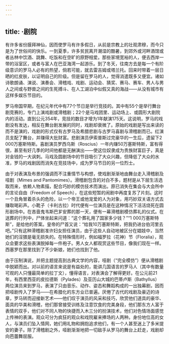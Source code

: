 ```yaml
---
---
---
```

title: ·剧院
---




有许多省份膜拜神仙，因而使罗马有许多假日，从前是宗教上的壮观肃穆，而今只是为了世俗间的快乐。一到夏季，许多贫民离开潮湿的酷暑，到郊外或河畔酒馆或者丛林中饮酒、跳舞、吃饭和在空旷的原野相爱。那些家境宽裕的人，便去西岸一带的浴室区，或者与富人在巴亚海湾一起游乐。到了冬天，往南方去是每一个有阶级意识的罗马人必有的热望，倘若可能，就去雷吉姆或塔兰托。回来时带着一层日晒的红皮肤，以证明自己的阶级。但是留在罗马的人，觉得消遣既多又便宜。诸如诗歌朗诵、演说、演奏会、滑稽戏、戏剧、运动会、猜奖、赛马、赛车、男人与男人之间或与野兽之间的生死搏斗、在人工湖泊中似假又真的海战——从没有城市有这样多娱乐节目的。

罗马帝国早期，在纪元年代中有77个节日是举行竞技的。其中有55个是举行舞台剧竞赛的，专门上演戏剧或滑稽剧；22个是马戏团里、运动场上、或圆形大剧院内的活动。直到公元354年，竞技的数目才增为1年献演175天。这说明，罗马的戏剧没有发达，相反在舞台剧发展的同时，戏剧却衰微了。原始的戏剧是写出来读的而不是演的，戏剧的形式仅有古罗马及希腊悲剧与古罗马喜剧与滑稽剧而已。红演员支配了舞台，并赚得大批财富。悲剧演员伊索普斯过完豪华的一生后，遗留下2 000万塞斯特斯。喜剧演员罗西乌斯（Roscius）一年内赚50万塞斯特斯，富有得很，甚至有好几季的时间他都是无酬演出——使这位奴隶成为贵族财富巨子，真是对金钱的一大讽刺。马戏及圆剧场中的节目吸引了大众兴趣，但降低了大众的水准，罗马的戏剧因而消失在竞技场中，成为罗马节日的另一位烈士。

由于对表演及布景的强调而不注重情节与构想，使戏剧渐渐地由舞台走入滑稽剧及哑剧（Mimes and Pantomimes）。滑稽剧包含的对白不多，题材是从下层生活选取而来，依赖人物素描，配合巧妙的模仿技术而演出。原已消失在集会与大会所中的言论自由（Freedom of Speech），在这些短暂的闹剧中再度复苏了片刻。这时一个丑角冒着杀头的危险，以一个帝王或他宠爱的人为对象，用巧妙双关语方式去赚取喝彩声。小靴子（卡利古拉）时代便有一位演员是在这种情况下活活烧死在圆形剧场中。在吝啬鬼韦斯巴芗安葬的那一天，便有一幕滑稽剧模仿葬礼的仪式。在送葬的行列中，尸体坐起来问道：“这个葬礼用了国家多少钱？”“1 000万塞斯特斯”，是给他的答案。皇帝的尸首又说：“给我10万塞斯特斯，把我扔进台伯河里去吧。”只有这种滑稽剧准许妇女担任演员，由于这些人自动地被区分在娼妓中，当然她们的淫猥是毫无损失的。在特殊情形时，例如福罗拉（花神）节（Floralia），观众会要求这些表演脱掉每一件袍子。男人女人都观赏这些节目，像我们现在一样。西塞罗在那里找到了不少新娘，她们也找到了他。

由于压制演说，并把主题提高到古典文学的内容，哑剧（“完全模仿”）便从滑稽剧中脱颖而出。对以前的语言来说是有益处的，能讲几国语言的罗马人（其中有数量可观的人只懂最简单的拉丁文），懂得语言，对表演会了解得更好。在公元前21年，有西里西亚的皮拉德斯（Pylades）及亚历山大城的巴蒂卢斯（Bathyllus）两位演员来到罗马，表演了只由音乐、动作、姿态和舞蹈构成的一出独幕剧，因而把哑剧传入了罗马——在希腊化的东方业已普遍。厌倦了古代的戏剧及豪迈的诗章，罗马转而迎接新艺术——他们叹于演员的风采和技巧，欣赏他们道具的豪华、面具的华美和滑稽，他们那曾接受训练及注意饮食的完美身段，他们那东方人富于表情的双手，他们对不同人物的快捷而入木三分的扮演技术，他们对色情场面感觉上传神的表演。观众可分为疯狂的观众和戏院雇来捧场的人两种。身份地位高的女人，与演员们坠入情网，她们用礼物和拥抱追求他们，有一个人甚至迷上了多米提安的妻子。除了滑稽剧之外，哑剧渐渐地把一切敌手从罗马的舞台上赶走，戏剧却向芭蕾舞屈服。